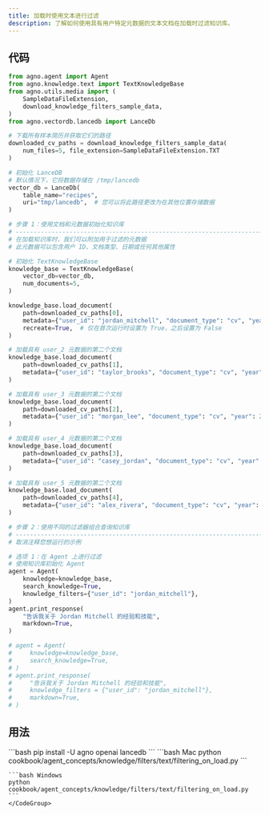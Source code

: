 ```yaml
---
title: 加载时使用文本进行过滤
description: 了解如何使用具有用户特定元数据的文本文档在加载时过滤知识库。
---
```


## 代码

```python
from agno.agent import Agent
from agno.knowledge.text import TextKnowledgeBase
from agno.utils.media import (
    SampleDataFileExtension,
    download_knowledge_filters_sample_data,
)
from agno.vectordb.lancedb import LanceDb

# 下载所有样本简历并获取它们的路径
downloaded_cv_paths = download_knowledge_filters_sample_data(
    num_files=5, file_extension=SampleDataFileExtension.TXT
)

# 初始化 LanceDB
# 默认情况下，它将数据存储在 /tmp/lancedb
vector_db = LanceDb(
    table_name="recipes",
    uri="tmp/lancedb",  # 您可以将此路径更改为在其他位置存储数据
)

# 步骤 1：使用文档和元数据初始化知识库
# ------------------------------------------------------------------------------
# 在加载知识库时，我们可以附加用于过滤的元数据
# 此元数据可以包含用户 ID、文档类型、日期或任何其他属性

# 初始化 TextKnowledgeBase
knowledge_base = TextKnowledgeBase(
    vector_db=vector_db,
    num_documents=5,
)

knowledge_base.load_document(
    path=downloaded_cv_paths[0],
    metadata={"user_id": "jordan_mitchell", "document_type": "cv", "year": 2025},
    recreate=True,  # 仅在首次运行时设置为 True，之后设置为 False
)

# 加载具有 user_2 元数据的第二个文档
knowledge_base.load_document(
    path=downloaded_cv_paths[1],
    metadata={"user_id": "taylor_brooks", "document_type": "cv", "year": 2025},
)

# 加载具有 user_3 元数据的第二个文档
knowledge_base.load_document(
    path=downloaded_cv_paths[2],
    metadata={"user_id": "morgan_lee", "document_type": "cv", "year": 2025},
)

# 加载具有 user_4 元数据的第二个文档
knowledge_base.load_document(
    path=downloaded_cv_paths[3],
    metadata={"user_id": "casey_jordan", "document_type": "cv", "year": 2025},
)

# 加载具有 user_5 元数据的第二个文档
knowledge_base.load_document(
    path=downloaded_cv_paths[4],
    metadata={"user_id": "alex_rivera", "document_type": "cv", "year": 2025},
)

# 步骤 2：使用不同的过滤器组合查询知识库
# ------------------------------------------------------------------------------
# 取消注释您想运行的示例

# 选项 1：在 Agent 上进行过滤
# 使用知识库初始化 Agent
agent = Agent(
    knowledge=knowledge_base,
    search_knowledge=True,
    knowledge_filters={"user_id": "jordan_mitchell"},
)
agent.print_response(
    "告诉我关于 Jordan Mitchell 的经验和技能",
    markdown=True,
)

# agent = Agent(
#     knowledge=knowledge_base,
#     search_knowledge=True,
# )
# agent.print_response(
#     "告诉我关于 Jordan Mitchell 的经验和技能",
#     knowledge_filters = {"user_id": "jordan_mitchell"},
#     markdown=True,
# )
```

## 用法

<Steps>
  <Step title="安装库">
    ```bash
    pip install -U agno openai lancedb
    ```
  </Step>

  <Step title="运行示例">
    <CodeGroup>
    ```bash Mac
    python cookbook/agent_concepts/knowledge/filters/text/filtering_on_load.py
    ```

    ```bash Windows
    python cookbook/agent_concepts/knowledge/filters/text/filtering_on_load.py
    ```
    </CodeGroup>
  </Step>
</Steps>
